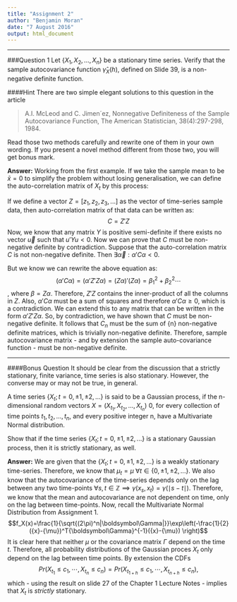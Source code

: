 ```yaml
---
title: "Assignment 2"
author: "Benjamin Moran"
date: "7 August 2016"
output: html_document
---
```


***
###Question 1
Let $\left\{X_1, X_2, . . . , X_n\right\}$ be a stationary time series. Verify that the sample autocovariance function $\hat{\gamma}_X (h)$, defined on Slide 39, is a non-negative definite function.

####Hint
There are two simple elegant solutions to this question in the article 

> A.I. McLeod and C. Jimen´ez, Nonnegative Definiteness of the Sample Autocovariance Function, The American Statistician, 38(4):297-298, 1984.

Read those two methods carefully and rewrite one of them in your own wording. If you present a novel method different from those two, you will get bonus mark.

**Answer:** Working from the first example. If we take the sample mean to be $\bar{x} = 0$ to simplify the problem without losing generalisation, we can define the auto-correlation matrix of $X_{t}$ by this process:

If we define a vector $Z=[z_{1},z_{2},z_{3},...]$ as the vector of time-series sample data, then auto-correlation matrix of that data can be written as:
$$C = Z'Z$$
Now, we know that any matrix $Y$ is positive semi-definite if there exists no vector $\vec{u}$ such that  $u'Yu < 0$. Now we can prove that $C$ must be non-negative definite by contradiction. Suppose that the auto-correlation matrix $C$ is not non-negative definite. Then $\exists \vec{\alpha}: \alpha'C\alpha <0$.

But we know we can rewrite the above equation as:
$$(\alpha'C\alpha)=(\alpha'Z'Z\alpha)=(Z\alpha)'(Z\alpha)=\beta^{2}_{1}+\beta^{2}_{2}\cdots$$, where $\beta=Z\alpha$. Therefore, $Z'Z$ contains the inner-product of all the columns in $Z$. Also,  $\alpha'C\alpha$ must be a sum of squares and therefore $\alpha'C\alpha \geq 0$, which is a contradiction. We can extend this to any matrix that can be written in the form $\alpha'Z'Z\alpha$. So, by contradiction, we have shown that $C$ must be non-negative definite. It follows that $C_{n}$ must be the sum of {n} non-negative definite matrices, which is trivially non-negative definite. Therefore, sample autocovariance matrix - and by extension the sample auto-covariance function - must be non-negative definite.

***
####Bonus Question
It should be clear from the discussion that a strictly stationary, finite variance, time series is also stationary. However, the converse may or may not be true, in general. 

  A time series $\left\{X_t; t = 0, \pm1, \pm2, . . .\right\}$ is said to be a Gaussian process, if the n-dimensional random vectors $X = (X_{t_1}, X_{t_2}, . . . , X_{t_n})$ 0, for every collection of time points $t_1, t_2, . . . , t_n$, and every positive integer n, have a Multivariate Normal distribution. 
  
  Show that if the time series $\left\{X_t; t = 0, \pm1, \pm2, . . .\right\}$ is a stationary Gaussian
process, then it is strictly stationary, as well.

**Answer:** We are given that the $\left\{X_t; t = 0, \pm1, \pm2, . . .\right\}$ is a weakly stationary time-series. Therefore, we know that $\mu_{t} = \mu \> \forall t \in \left\{ 0, \pm1, \pm2, . . . \right\}$. We also know that the autocovariance of the time-series depends only on the lag between any two time-points $\forall s,t \in \mathbb{Z} \implies \gamma(x_{s}, x_{t}) = \gamma(\mid s - t \mid)$. Therefore, we know that the mean and autocovariance are not dependent on time, only on the lag between time-points. Now, recall the Multivariate Normal Distribution from Assignment 1.
$$f_X(x)=\frac{1}{\sqrt{(2\pi)^n|\boldsymbol\Gamma|}}\exp\left(-\frac{1}{2}({x}-{\mu})^T{\boldsymbol\Gamma}^{-1}({x}-{\mu})
\right)$$
It is clear here that neither $\mu$ or the covariance matrix $\Gamma$ depend on the time $t$. Therefore, all probability distributions of the Gaussian proces $X_{t}$ only depend on the lag between time points. By extension the CDFs
$$Pr(X_{t_1} \leq c_{1}, \cdots , X_{t_n} \leq c_{n}) = Pr(X_{t_{1+h}} \leq c_{1}, \cdots , X_{t_{n+h}} \leq c_{n}),$$
which - using the result on slide 27 of the Chapter 1 Lecture Notes - implies that $X_{t}$ is *strictly* stationary.